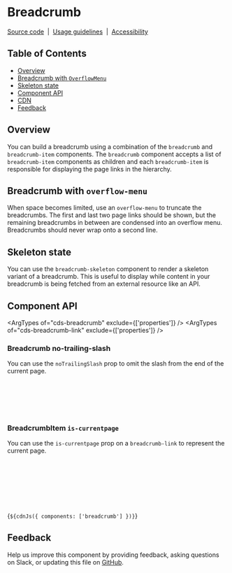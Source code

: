 
<Meta of={BreadcrumbStories} />

# Breadcrumb

[Source code](https://github.com/carbon-design-system/carbon/tree/main/packages/web-components/src/components/breadcrumb)
&nbsp;|&nbsp;
[Usage guidelines](https://www.carbondesignsystem.com/components/breadcrumb/usage)
&nbsp;|&nbsp;
[Accessibility](https://www.carbondesignsystem.com/components/breadcrumb/accessibility)

## Table of Contents

- [Overview](#overview)
- [Breadcrumb with `OverflowMenu`](#breadcrumb-with-overflow-menu)
- [Skeleton state](#skeleton-state)
- [Component API](#component-api)
- [CDN](#cdn)
- [Feedback](#feedback)

## Overview

You can build a breadcrumb using a combination of the `breadcrumb` and
`breadcrumb-item` components. The `breadcrumb` component accepts a list of
`breadcrumb-item` components as children and each `breadcrumb-item` is
responsible for displaying the page links in the hierarchy.

<Canvas of={BreadcrumbStories.Default} />

## Breadcrumb with `overflow-menu`

When space becomes limited, use an `overflow-menu` to truncate the breadcrumbs.
The first and last two page links should be shown, but the remaining breadcrumbs
in between are condensed into an overflow menu. Breadcrumbs should never wrap
onto a second line.

<Canvas of={BreadcrumbStories.BreadcrumbWithOverflowMenu} />

## Skeleton state

You can use the `breadcrumb-skeleton` component to render a skeleton variant of
a breadcrumb. This is useful to display while content in your breadcrumb is
being fetched from an external resource like an API.

<Canvas of={BreadcrumbStories.Skeleton} />

## Component API

<ArgTypes of="cds-breadcrumb" exclude={['properties']} />
<ArgTypes of="cds-breadcrumb-link" exclude={['properties']} />

### Breadcrumb no-trailing-slash

You can use the `noTrailingSlash` prop to omit the slash from the end of the
current page.

```jsx
<breadcrumb no-trailing-slash="">
  <breadcrumb-item href="#">Breadcrumb 1</breadcrumb-item>
  <breadcrumb-item href="#">Breadcrumb 2</breadcrumb-item>
  <breadcrumb-item href="#">Breadcrumb 3</breadcrumb-item>
</breadcrumb>
```

### BreadcrumbItem `is-currentpage`

You can use the `is-currentpage` prop on a `breadcrumb-link` to represent the
current page.

```jsx
<breadcrumb>
  <breadcrumb-item href="#">Breadcrumb 1</breadcrumb-item>
  <breadcrumb-item href="#">Breadcrumb 2</breadcrumb-item>
  <cds-breadcrumb-item>
    <cds-breadcrumb-link is-currentpage>Breadcrumb 3</cds-breadcrumb-link>
  </cds-breadcrumb-item>
</breadcrumb>
```

<Markdown>{`${cdnJs({ components: ['breadcrumb'] })}`}</Markdown>

## Feedback

Help us improve this component by providing feedback, asking questions on Slack,
or updating this file on
[GitHub](https://github.com/carbon-design-system/carbon/edit/main/packages/web-components/src/components/breadcrumb/breadcrumb.mdx).
